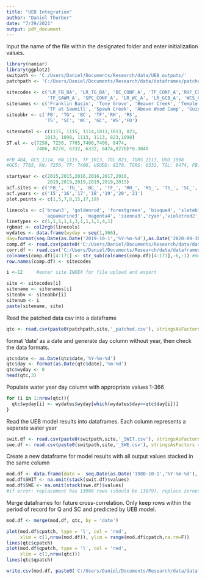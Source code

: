 ```yaml
---
title: "UEB Integration"
author: "Daniel Thurber"
date: "7/29/2021"
output: pdf_document
---
```

Input the name of the file within the designated folder and enter initialization values.


```r
library(naniar)
library(ggplot2)
switpath <- 'C:/Users/Daniel/Documents/Research/data/UEB_outputs/'
patchpath <- 'C:/Users/Daniel/Documents/Research/data/dataframes/patched_data/'

sitecodes <- c('LR_FB_BA', 'LR_TG_BA', 'BC_CONF_A', 'TF_CONF_A','RHF_CONF_A', 'RS_CONF_A', 
               'TF_SAWM_A', 'SPC_CONF_A', 'LR_WC_A', 'LR_GCB_A', 'WCS_CONF_A', 'LR_FD')
sitenames <- c('Franklin Basin', 'Tony Grove', 'Beaver Creek', 'Temple Fork', 'Right Hand Fork','Ricks Spring', 
               'TF at Sawmill', 'Spawn Creek', 'Above Wood Camp', 'Guinavah Campground','Wood Camp Spring','First Dam')
siteabbr <- c('FB', 'TG', 'BC', 'TF','RH', 'RS', 
              'TS', 'SC', 'WC', 'GC', 'WS','FD')

sitesnotel <- c(1115, 1115, 1114,1013,1013, 823, 
              1013, 1098, 1113, 1113, 823,1098)
ST.el <- c(7250, 7250, 7705,7406,7406, 8474, 
           7406, 8270, 6332, 6332, 8474,8270)*0.3048

#FB_484, GCS_1114, KN_1115, TF_1013, TGL_823, TGRS_1113, UDD_1098
#GCS: 7705, KN: 7250, TF: 7406, USUDD: 8270, TGRS: 6332, TGL: 8474, FB: 8140

startyear <- c(2015,2015,2016,2016,2017,2016,
               2019,2019,2019,2019,2019,2015)
acf.sites <- c('FB_', 'TG_', 'BC_', 'TF_', 'RH_', 'RS_', 'TS_', 'SC_', 'WC_', 'GC_', 'WS_', 'FD_')
acf.years <- c('15','16','17','18','19','20','21')
plot.points <- c(1,5,7,8,15,17,19)

linecols <- c('brown3', 'goldenrod', 'forestgreen', 'bisque4', 'slateblue', 'tan1', 
              'aquamarine3', 'magenta4', 'sienna3','cyan','violetred2','yellow2')
linetypes <- c(1,1,1,1,1,3,1,1,1,1,4,1)
rgbmat <- col2rgb(linecols)
wydates <- data.frame(wyday = seq(1,366),
day=format(seq.Date(as.Date('2019-10-1','%Y-%m-%d'),as.Date('2020-09-30','%Y-%m-%d'),1),'%m-%d'))
comp.df <- read.csv(paste0('C:/Users/Daniel/Documents/Research/data/dataframes/catchment_comparison.csv'))
corr.df <- read.csv('C:/Users/Daniel/Documents/Research/data/dataframes/correlograms.csv')
colnames(comp.df)[4:171] <- str_sub(colnames(comp.df)[4:171],-6,-1) #make sure column names are only the last 6 characters
row.names(comp.df) <- sitecodes

```
```r
i <-12     #enter site INDEX for file upload and export

site <- sitecodes[i]               
sitename <- sitenames[i]
siteabv <- siteabbr[i]
sitenum <- i
paste(sitename, site)
```


Read the patched data csv into a dataframe

```r
qtc <- read.csv(paste0(patchpath,site,'_patched.csv'), stringsAsFactors = F)
```


format 'date' as a date and generate day column without year, then check the data formats. 
```r

qtc$date <- as.Date(qtc$date,'%Y-%m-%d')
qtc$day <- format(as.Date(qtc$date),'%m-%d')
qtc$wyday <- 0
head(qtc,3)
```




Populate water year day column with appropriate values 1-366
```r
for (i in 1:nrow(qtc)){
  qtc$wyday[i] <- wydates$wyday[which(wydates$day==qtc$day[i])]
}
```

Read the UEB model results into dataframes.  Each column represents a separate water year
```r
swit.df <- read.csv(paste0(switpath,site,'_SWIT.csv'), stringsAsFactors = F, header = F)
swe.df <- read.csv(paste0(switpath,site,'_SWE.csv'), stringsAsFactors = F, header = F)

```

Create a new dataframe for model results with all output values stacked in the same column
```r
mod.df <- data.frame(date =  seq.Date(as.Date('1980-10-1','%Y-%m-%d'), as.Date('2018-09-30','%Y-%m-%d'),1))
mod.df$SWIT <- na.omit(stack(swit.df)$values)
mod.df$SWE <- na.omit(stack(swe.df)$values)
#if error: replacement has 13908 rows (should be 13879), replace zeroes in row 366 with NA
```

Merge dataframes for future cross-correlation.  Only keep rows within the period of record for Q and SC and predicted by UEB model.
```r
mod.df <- merge(mod.df, qtc, by = 'date')
```



```r
plot(mod.df$cpatch, type = 'l', col = 'red', 
     xlim = c(1,nrow(mod.df)), ylim = range(mod.df$cpatch,na.rm=F))
lines(qtc$cpatch)
plot(mod.df$qpatch, type = 'l', col = 'red', 
     xlim = c(1,nrow(qtc)))
lines(qtc$qpatch)
```


```r
write.csv(mod.df, paste0('C:/Users/Daniel/Documents/Research/data/dataframes/',site,'_mod.csv'), row.names = F)
```


